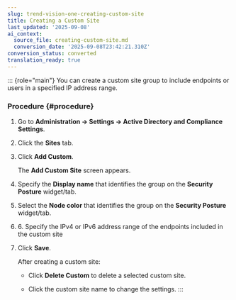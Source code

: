 ```yaml
---
slug: trend-vision-one-creating-custom-site
title: Creating a Custom Site
last_updated: '2025-09-08'
ai_context:
  source_file: creating-custom-site.md
  conversion_date: '2025-09-08T23:42:21.310Z'
conversion_status: converted
translation_ready: true
---
```


::: {role="main"}
You can create a custom site group to include endpoints or users in a specified IP address range.

### Procedure {#procedure}

1.  Go to **Administration → Settings → Active Directory and Compliance Settings**.

2.  Click the **Sites** tab.

3.  Click **Add Custom**.

    The **Add Custom Site** screen appears.

4.  Specify the **Display name** that identifies the group on the **Security Posture** widget/tab.

5.  Select the **Node color** that identifies the group on the **Security Posture** widget/tab.

6.  6\. Specify the IPv4 or IPv6 address range of the endpoints included in the custom site

7.  Click **Save**.

    After creating a custom site:

    - Click **Delete Custom** to delete a selected custom site.

    - Click the custom site name to change the settings.
:::
